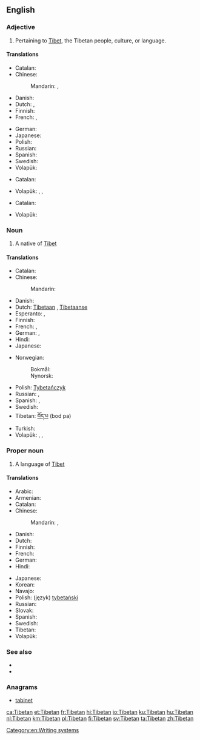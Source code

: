 {{also|tibetan|Tibeťan}}
==English==

===Adjective===
{{en-adj|-}}

# Pertaining to [[Tibet]], the Tibetan people, culture, or language.

====Translations====
{{trans-top|of or pertaining to Tibet}}
* Catalan: {{t-|ca|tibetà}}
* Chinese:
*: Mandarin: {{t|cmn|藏|tr=Zàng|sc=Hani}}, {{t|cmn|西藏|tr=Xīzàng|sc=Hani}}
* Danish: {{t-|da|tibetansk}}
* Dutch: {{t+|nl|Tibetaans}}, {{t+|nl|Tibetaanse}}
* Finnish: {{t+|fi|tiibetiläinen}}
* French: {{t+|fr|tibétain|m}}, {{t+|fr|tibétaine|f}}
{{trans-mid}}
* German: {{t-|de|tibetisch}}
* Japanese: {{t-|ja|チベット|alt=チベットの|tr=Chibetto-no}}
* Polish: {{t+|pl|tybetański|m}}
* Russian: {{t+|ru|тибетский|tr=tibétskij|sc=Cyrl}}
* Spanish: {{t+|es|tibetano}}
* Swedish: {{t+|sv|tibetansk}}
* Volapük: {{t+|vo|Tibätänik}}
{{trans-bottom}}

{{trans-top|of or pertaining to Tibetans}}
* Catalan: {{t-|ca|tibetà}}
{{trans-mid}}
* Volapük: {{qualifier|♂♀}} {{t-|vo|Tibätänanik}}, {{qualifier|♂e}} {{t-|vo|hi-Tibätänanik}}, {{qualifier|♀}} {{t-|vo|ji-Tibätänanik}}
{{trans-bottom}}

{{trans-top|of or pertaining to the Tibetan language}}
* Catalan: {{t-|ca|tibetà}}
{{trans-mid}}
* Volapük: {{t-|vo|Tibätänapükik}}
{{trans-bottom}}

===Noun===
{{en-noun}}

# A native of [[Tibet]]

====Translations====
{{trans-top|a person}}
* Catalan: {{t-|ca|tibetà|m}}
* Chinese:
*: Mandarin: {{t|cmn|藏人|tr=Zàngrén|sc=Hani}}
* Danish: {{t-|da|tibetaner|c}}
* Dutch: [[Tibetaan]] {{g|m}}, [[Tibetaanse]] {{g|f}}
* Esperanto: {{t-|eo|tibetano}} {{qualifier|man or woman}}, {{t-|eo|tibetanino}} {{qualifier|woman}}
* Finnish: {{t+|fi|tiibetiläinen}}
* French: {{t+|fr|Tibétain|m}}, {{t+|fr|Tibétaine|f}}
* German: {{t-|de|Tibeter|m}}, {{t-|de|Tibeterin|f}}
* Hindi: {{t+|hi|तिब्बती}}
* Japanese: {{t-|ja|チベット人|tr=Chibetto-jin}}
{{trans-mid}}
* Norwegian:
*: Bokmål: {{t-|no|tibetaner|m}}
*: Nynorsk: {{t-|nn|tibetanar|m}}
* Polish: [[Tybetańczyk]] {{g|m}}
* Russian: {{t+|ru|тибетец|m|tr=tibétec|sc=Cyrl}}, {{t+|ru|тибетка|f|tr=tibétka|sc=Cyrl}}
* Spanish: {{t+|es|tibetano|m}},  {{t-|es|tibetana|f}}
* Swedish: {{t+|sv|tibetan}}
* Tibetan: [[བོད་པ]] (bod pa)
* Turkish: {{t+|tr|Tibetli}}
* Volapük: {{qualifier|♂♀}} {{t+|vo|Tibätänan}}, {{qualifier|♂}} {{t-|vo|hi-Tibätänan}}, {{qualifier|♀}} {{t-|vo|ji-Tibätänan}}
{{trans-bottom}}

===Proper noun===
{{wikipedia}}
{{en-proper noun}}

# A language of [[Tibet]]

====Translations====
{{trans-top|a language}}
* Arabic: {{t-|ar|تبتية|f|tr=tibitíyya|sc=Arab}}
* Armenian: {{t-|hy|տիբեթերեն|tr=tibet’eren}}
* Catalan: {{t-|ca|tibetà|m}}
* Chinese:
*: Mandarin: {{t|cmn|藏語|sc=Hani}}, {{t|cmn|藏语|tr=Zàngyǔ|sc=Hani}}
* Danish: {{t-|da|tibetansk}}
* Dutch: {{t+|nl|Tibetaans|n}}
* Finnish: {{t+|fi|tiibet}}
* French: {{t+|fr|tibétain|m}}
* German: {{t+|de|Tibetisch}}
* Hindi: {{t+|hi|तिब्बती|tr=tibbatī|sc=Deva}}
{{trans-mid}}
* Japanese: {{t-|ja|チベット語|tr=Chibettogo}}
* Korean: {{t+|ko|티베트어|tr=Tibeteu-eo|sc=Kore}}
* Navajo: {{tø|nv|Tibétan bizaad}}
* Polish: (język) [[tybetański]]
* Russian: {{t+|ru|тибетский|m|tr=tibétskij|sc=Cyrl}}
* Slovak: {{t+|sk|tibetčina|f}}
* Spanish: {{t+|es|tibetano|m}}
* Swedish: {{t+|sv|tibetanska|c}}
* Tibetan: {{t-|bo|བོད་སྐད|tr=bod skad|sc=Tibt}}
* Volapük: {{t-|vo|Tibätänapük}}
{{trans-bottom}}

===See also===
{{interwiktionary|code=bo}}
* {{ISO 639|link=Ethnologue|1code=bo|code=bod}}
* {{langcat}}

===Anagrams===
* [[tabinet#English|tabinet]]

[[Category:en:Writing systems]]

[[ca:Tibetan]]
[[et:Tibetan]]
[[fr:Tibetan]]
[[hi:Tibetan]]
[[io:Tibetan]]
[[ku:Tibetan]]
[[hu:Tibetan]]
[[nl:Tibetan]]
[[km:Tibetan]]
[[pl:Tibetan]]
[[fi:Tibetan]]
[[sv:Tibetan]]
[[ta:Tibetan]]
[[zh:Tibetan]]